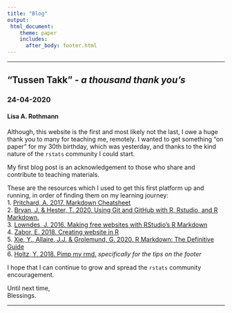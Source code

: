 ---
title: "Blog"
output: 
 html_document:
    theme: paper
    includes:
      after_body: footer.html
---
----

## "Tussen Takk" - _a thousand thank you's_ 

### 24-04-2020

#### Lisa A. Rothmann 

Although, this website is the first and most likely not the last, I owe a huge thank you to many for teaching me, remotely. I wanted to get something "on paper"  for my 30th birthday, which was yesterday, and thanks to the kind nature of the `rstats` community I could start.   

My first blog post is an acknowledgement to those who share and contribute to teaching materials.   

These are the resources which I used to get this first platform up and running, in order of finding them on my learning journey:   
1. [Pritchard, A. 2017. Markdown Cheatsheet](https://github.com/adam-p/markdown-here/wiki/Markdown-Cheatsheet)     
2. [Bryan, J. & Hester, T. 2020. Using Git and GitHub with R, Rstudio, and R Markdown.](https://happygitwithr.com/)   
3. [Lowndes, J. 2016. Making free websites with RStudio’s R Markdown](https://jules32.github.io/rmarkdown-website-tutorial/)  
4. [Zabor, E. 2018. Creating website in R](https://www.emilyzabor.com/tutorials/rmarkdown_websites_tutorial.html)  
5. [Xie, Y., Allaire, J.J. & Grolemund, G. 2020. R Markdown: The Definitive Guide](https://bookdown.org/yihui/rmarkdown/rmarkdown-site.html)  
6. [Holtz, Y. 2018. Pimp my rmd.](https://holtzy.github.io/Pimp-my-rmd/#text_formating) _specifically for the tips on the  footer_  

I hope that I can continue to grow and spread the `rstats` community encouragement.   

Until next time,  
Blessings. 

----


